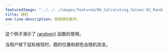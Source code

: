 ---
featuredImage: "../../../images/featured/06_Calculating_Values-02_Random-thumbnail.png"
title: 随机
one-line-description: 获取随机数字。
---

这个例子演示了
<a href="https://p5js.org/reference/#/p5/random">random()</a>
函数的使用。

当用户按下鼠标按钮时，圆的位置和颜色会随机改变。

